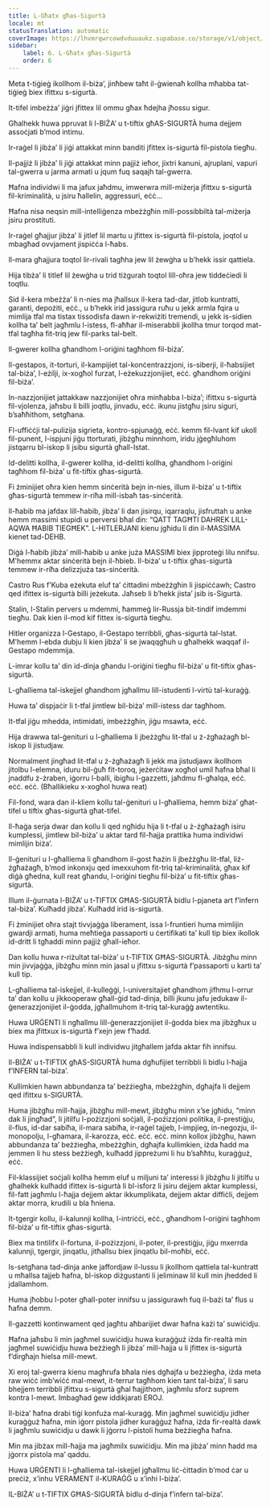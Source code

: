 ```yaml
---
title: L-Għatx għas-Sigurtà
locale: mt
statusTranslation: automatic
coverImage: https://lhvmrqwrcowdvduuaukz.supabase.co/storage/v1/object/public/strapi-uploads/small_cover-educacion-fundamental.webp-2d51a7828a2b1309555be27f7e2a61a0.webp
sidebar:
    label: 6. L-Għatx għas-Sigurtà
    order: 6
---
```

Meta t-tiġieġ ikollhom il-biża’, jinħbew taħt il-ġwienaħ kollha mħabba tat-tiġieġ biex ifittxu s-sigurtà.

It-tifel imbeżża’ jiġri jfittex lil ommu għax ħdejha jħossu sigur.

Għalhekk huwa ppruvat li l-BIŻA’ u t-tiftix għAS-SIGURTÀ huma dejjem assoċjati b’mod intimu.

Ir-raġel li jibża’ li jiġi attakkat minn banditi jfittex is-sigurtà fil-pistola tiegħu.

Il-pajjiż li jibża’ li jiġi attakkat minn pajjiż ieħor, jixtri kanuni, ajruplani, vapuri tal-gwerra u jarma armati u jqum fuq saqajh tal-gwerra.

Ħafna individwi li ma jafux jaħdmu, imwerwra mill-miżerja jfittxu s-sigurtà fil-kriminalità, u jsiru ħallelin, aggressuri, eċċ...

Ħafna nisa neqsin mill-intelliġenza mbeżżgħin mill-possibbiltà tal-miżerja jsiru prostituti.

Ir-raġel għajjur jibża’ li jitlef lil martu u jfittex is-sigurtà fil-pistola, joqtol u mbagħad ovvjament jispiċċa l-ħabs.

Il-mara għajjura toqtol lir-rivali tagħha jew lil żewġha u b’hekk issir qattiela.

Hija tibża’ li titlef lil żewġha u trid tiżgurah toqtol lill-oħra jew tiddeċiedi li toqtlu.

Sid il-kera mbeżża’ li n-nies ma jħallsux il-kera tad-dar, jitlob kuntratti, garanti, depożiti, eċċ., u b’hekk irid jassigura ruħu u jekk armla fqira u mimlija tfal ma tistax tissodisfa dawn ir-rekwiżiti tremendi, u jekk is-sidien kollha ta’ belt jagħmlu l-istess, fl-aħħar il-miserabbli jkollha tmur torqod mat-tfal tagħha fit-triq jew fil-parks tal-belt.

Il-gwerer kollha għandhom l-oriġini tagħhom fil-biża’.

Il-gestapos, it-torturi, il-kampijiet tal-konċentrazzjoni, is-siberji, il-ħabsijiet tal-biża’, l-eżilji, ix-xogħol furzat, l-eżekuzzjonijiet, eċċ. għandhom oriġini fil-biża’.

In-nazzjonijiet jattakkaw nazzjonijiet oħra minħabba l-biża’; ifittxu s-sigurtà fil-vjolenza, jaħsbu li billi joqtlu, jinvadu, eċċ. ikunu jistgħu jsiru siguri, b’saħħithom, setgħana.

Fl-uffiċċji tal-pulizija sigrieta, kontro-spjunaġġ, eċċ. kemm fil-lvant kif ukoll fil-punent, l-ispjuni jiġu ttorturati, jibżgħu minnhom, iridu jġegħluhom jistqarru bl-iskop li jsibu sigurtà għall-Istat.

Id-delitti kollha, il-gwerer kollha, id-delitti kollha, għandhom l-oriġini tagħhom fil-biża’ u fit-tiftix għas-sigurtà.

Fi żminijiet oħra kien hemm sinċerità bejn in-nies, illum il-biża’ u t-tiftix għas-sigurtà temmew ir-riħa mill-isbaħ tas-sinċerità.

Il-ħabib ma jafdax lill-ħabib, jibża’ li dan jisirqu, iqarraqlu, jisfruttah u anke hemm massimi stupidi u perversi bħal din: “QATT TAGĦTI DAHREK LILL-AQWA ĦABIB TIEGĦEK”. L-HITLERJANI kienu jgħidu li din il-MASSIMA kienet tad-DEHB.

Diġà l-ħabib jibża’ mill-ħabib u anke juża MASSIMI biex jipproteġi lilu nnifsu. M'hemmx aktar sinċerità bejn il-ħbieb. Il-biża’ u t-tiftix għas-sigurtà temmew ir-riħa delizzjuża tas-sinċerità.

Castro Rus f’Kuba eżekuta eluf ta’ ċittadini mbeżżgħin li jispiċċawh; Castro qed ifittex is-sigurtà billi jeżekuta. Jaħseb li b’hekk jista’ jsib is-Sigurtà.

Stalin, l-Stalin pervers u mdemmi, ħammeġ lir-Russja bit-tindif imdemmi tiegħu. Dak kien il-mod kif fittex is-sigurtà tiegħu.

Hitler organizza l-Gestapo, il-Gestapo terribbli, għas-sigurtà tal-Istat. M'hemm l-ebda dubju li kien jibża’ li se jwaqqgħuh u għalhekk waqqaf il-Gestapo mdemmija.

L-imrar kollu ta’ din id-dinja għandu l-oriġini tiegħu fil-biża’ u fit-tiftix għas-sigurtà.

L-għalliema tal-iskejjel għandhom jgħallmu lill-istudenti l-virtù tal-kuraġġ.

Huwa ta’ dispjaċir li t-tfal jimtlew bil-biża’ mill-istess dar tagħhom.

It-tfal jiġu mhedda, intimidati, imbeżżgħin, jiġu msawta, eċċ.

Hija drawwa tal-ġenituri u l-għalliema li jbeżżgħu lit-tfal u ż-żgħażagħ bl-iskop li jistudjaw.

Normalment jingħad lit-tfal u ż-żgħażagħ li jekk ma jistudjawx ikollhom jitolbu l-elemna, iduru bil-ġuħ fit-toroq, jeżerċitaw xogħol umil ħafna bħal li jnaddfu ż-żraben, iġorru l-balli, ibigħu l-gazzetti, jaħdmu fl-għalqa, eċċ. eċċ. eċċ. (Bħallikieku x-xogħol huwa reat)

Fil-fond, wara dan il-kliem kollu tal-ġenituri u l-għalliema, hemm biża’ għat-tifel u tiftix għas-sigurtà għat-tifel.

Il-ħaġa serja dwar dan kollu li qed ngħidu hija li t-tfal u ż-żgħażagħ isiru kumplessi, jimtlew bil-biża’ u aktar tard fil-ħajja prattika huma individwi mimlijin biża’.

Il-ġenituri u l-għalliema li għandhom il-gost ħażin li jbeżżgħu lit-tfal, liż-żgħażagħ, b’mod inkonxju qed imexxuhom fit-triq tal-kriminalità, għax kif diġà għedna, kull reat għandu, l-oriġini tiegħu fil-biża’ u fit-tiftix għas-sigurtà.

Illum il-ġurnata l-BIŻA’ u t-TIFTIX GĦAS-SIGURTÀ bidlu l-pjaneta art f’infern tal-biża’. Kulħadd jibża’. Kulħadd irid is-sigurtà.

Fi żminijiet oħra stajt tivvjaġġa liberament, issa l-fruntieri huma mimlijin gwardji armati, huma meħtieġa passaporti u ċertifikati ta’ kull tip biex ikollok id-dritt li tgħaddi minn pajjiż għall-ieħor.

Dan kollu huwa r-riżultat tal-biża’ u t-TIFTIX GĦAS-SIGURTÀ. Jibżgħu minn min jivvjaġġa, jibżgħu minn min jasal u jfittxu s-sigurtà f’passaporti u karti ta’ kull tip.

L-għalliema tal-iskejjel, il-kulleġġi, l-universitajiet għandhom jifhmu l-orrur ta’ dan kollu u jikkooperaw għall-ġid tad-dinja, billi jkunu jafu jedukaw il-ġenerazzjonijiet il-ġodda, jgħallmuhom it-triq tal-kuraġġ awtentiku.

Huwa URĠENTI li ngħallmu lill-ġenerazzjonijiet il-ġodda biex ma jibżgħux u biex ma jfittxux is-sigurtà f’xejn jew f’ħadd.

Huwa indispensabbli li kull individwu jitgħallem jafda aktar fih innifsu.

Il-BIŻA’ u t-TIFTIX għAS-SIGURTÀ huma dgħufijiet terribbli li bidlu l-ħajja f’INFERN tal-biża’.

Kullimkien hawn abbundanza ta’ beżżiegħa, mbeżżgħin, dgħajfa li dejjem qed ifittxu s-SIGURTÀ.

Huma jibżgħu mill-ħajja, jibżgħu mill-mewt, jibżgħu minn x’se jgħidu, “minn dak li jingħad”, li jitilfu l-pożizzjoni soċjali, il-pożizzjoni politika, il-prestiġju, il-flus, id-dar sabiħa, il-mara sabiħa, ir-raġel tajjeb, l-impjieg, in-negozju, il-monopolju, l-għamara, il-karozza, eċċ. eċċ. eċċ. minn kollox jibżgħu, hawn abbundanza ta’ beżżiegħa, mbeżżgħin, dgħajfa kullimkien, iżda ħadd ma jemmen li hu stess beżżiegħ, kulħadd jippreżumi li hu b’saħħtu, kuraġġuż, eċċ.

Fil-klassijiet soċjali kollha hemm eluf u miljuni ta’ interessi li jibżgħu li jitilfu u għalhekk kulħadd ifittex is-sigurtà li bl-isforz li jsiru dejjem aktar kumplessi, fil-fatt jagħmlu l-ħajja dejjem aktar ikkumplikata, dejjem aktar diffiċli, dejjem aktar morra, krudili u bla ħniena.

It-tgergir kollu, il-kalunnji kollha, l-intriċċi, eċċ., għandhom l-oriġini tagħhom fil-biża’ u fit-tiftix għas-sigurtà.

Biex ma tintilifx il-fortuna, il-pożizzjoni, il-poter, il-prestiġju, jiġu mxerrda kalunnji, tgergir, jinqatlu, jitħallsu biex jinqatlu bil-moħbi, eċċ.

Is-setgħana tad-dinja anke jaffordjaw il-lussu li jkollhom qattiela tal-kuntratt u mħallsa tajjeb ħafna, bl-iskop diżgustanti li jeliminaw lil kull min jhedded li jdallamhom.

Huma jħobbu l-poter għall-poter innifsu u jassigurawh fuq il-bażi ta’ flus u ħafna demm.

Il-gazzetti kontinwament qed jagħtu aħbarijiet dwar ħafna każi ta’ suwiċidju.

Ħafna jaħsbu li min jagħmel suwiċidju huwa kuraġġuż iżda fir-realtà min jagħmel suwiċidju huwa beżżiegħ li jibża’ mill-ħajja u li jfittex is-sigurtà f’dirgħajn ħielsa mill-mewt.

Xi eroj tal-gwerra kienu magħrufa bħala nies dgħajfa u beżżiegħa, iżda meta raw wiċċ imb’wiċċ mal-mewt, it-terrur tagħhom kien tant tal-biża’, li saru bhejjem terribbli jfittxu s-sigurtà għal ħajjithom, jagħmlu sforz suprem kontra l-mewt. Imbagħad ġew iddikjarati EROJ.

Il-biża’ ħafna drabi tiġi konfuża mal-kuraġġ. Min jagħmel suwiċidju jidher kuraġġuż ħafna, min iġorr pistola jidher kuraġġuż ħafna, iżda fir-realtà dawk li jagħmlu suwiċidju u dawk li jġorru l-pistoli huma beżżiegħa ħafna.

Min ma jibżax mill-ħajja ma jagħmilx suwiċidju. Min ma jibża’ minn ħadd ma jġorrx pistola ma’ qaddu.

Huwa URĠENTI li l-għalliema tal-iskejjel jgħallmu liċ-ċittadin b’mod ċar u preċiż, x’inhu VERAMENT il-KURAĠĠ u x’inhi l-biża’.

IL-BIŻA’ u t-TIFTIX GĦAS-SIGURTÀ bidlu d-dinja f’infern tal-biża’.

